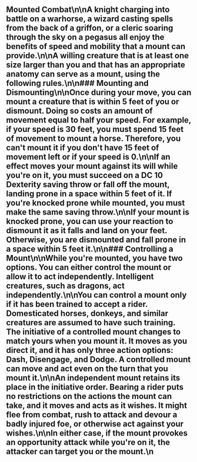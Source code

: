 ## Mounted Combat\n\nA knight charging into battle on a warhorse, a wizard casting spells from the back of a griffon, or a cleric soaring through the sky on a pegasus all enjoy the benefits of speed and mobility that a mount can provide.\n\nA willing creature that is at least one size larger than you and that has an appropriate anatomy can serve as a mount, using the following rules.\n\n### Mounting and Dismounting\n\nOnce during your move, you can mount a creature that is within 5 feet of you or dismount. Doing so costs an amount of movement equal to half your speed. For example, if your speed is 30 feet, you must spend 15 feet of movement to mount a horse. Therefore, you can't mount it if you don't have 15 feet of movement left or if your speed is 0.\n\nIf an effect moves your mount against its will while you're on it, you must succeed on a DC 10 Dexterity saving throw or fall off the mount, landing prone in a space within 5 feet of it. If you're knocked prone while mounted, you must make the same saving throw.\n\nIf your mount is knocked prone, you can use your reaction to dismount it as it falls and land on your feet. Otherwise, you are dismounted and fall prone in a space within 5 feet it.\n\n### Controlling a Mount\n\nWhile you're mounted, you have two options. You can either control the mount or allow it to act independently. Intelligent creatures, such as dragons, act independently.\n\nYou can control a mount only if it has been trained to accept a rider. Domesticated horses, donkeys, and similar creatures are assumed to have such training. The initiative of a controlled mount changes to match yours when you mount it. It moves as you direct it, and it has only three action options: Dash, Disengage, and Dodge. A controlled mount can move and act even on the turn that you mount it.\n\nAn independent mount retains its place in the initiative order. Bearing a rider puts no restrictions on the actions the mount can take, and it moves and acts as it wishes. It might flee from combat, rush to attack and devour a badly injured foe, or otherwise act against your wishes.\n\nIn either case, if the mount provokes an opportunity attack while you're on it, the attacker can target you or the mount.\n